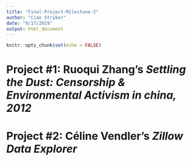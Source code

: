 ```yaml
---
title: "Final-Project-Milestone-2"
author: "Cian Stryker"
date: "9/17/2019"
output: html_document
---
```


```r
knitr::opts_chunk$set(echo = FALSE)
```

# Project #1: Ruoqui Zhang's *Settling the Dust: Censorship & Environmental Activism in china, 2012*



# Project #2: Céline Vendler's *Zillow Data Explorer*

